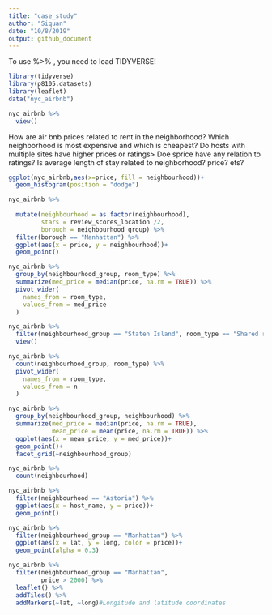 ```yaml
---
title: "case_study"
author: "Siquan"
date: "10/8/2019"
output: github_document
---
```


To use %>% , you need to load TIDYVERSE!

```r
library(tidyverse)
library(p8105.datasets)
library(leaflet)
data("nyc_airbnb")
```

```r
nyc_airbnb %>% 
  view()
```
How are air bnb prices related to rent in the neighborhood?
Which neighborhood is most expensive and which is cheapest?
Do hosts with multiple sites have higher prices or ratings>
Doe sprice have any relation to ratings?
Is average length of stay related to neighborhood? price? ets?
```r
ggplot(nyc_airbnb,aes(x=price, fill = neighbourhood))+
  geom_histogram(position = "dodge")
```

```r
nyc_airbnb %>% 
  
  mutate(neighbourhood = as.factor(neighbourhood),
         stars = review_scores_location /2,
         borough = neighbourhood_group) %>% 
  filter(borough == "Manhattan") %>% 
  ggplot(aes(x = price, y = neighbourhood))+
  geom_point()
```
```r
nyc_airbnb %>% 
  group_by(neighbourhood_group, room_type) %>% 
  summarize(med_price = median(price, na.rm = TRUE)) %>% 
  pivot_wider(
    names_from = room_type,
    values_from = med_price
  )
```
```r
nyc_airbnb %>% 
  filter(neighbourhood_group == "Staten Island", room_type == "Shared room") %>% 
  view()
```

```r
nyc_airbnb %>% 
  count(neighbourhood_group, room_type) %>% 
  pivot_wider(
    names_from = room_type,
    values_from = n
  )
```

```r
nyc_airbnb %>% 
  group_by(neighbourhood_group, neighbourhood) %>% 
  summarize(med_price = median(price, na.rm = TRUE),
            mean_price = mean(price, na.rm = TRUE)) %>% 
  ggplot(aes(x = mean_price, y = med_price))+
  geom_point()+
  facet_grid(~neighbourhood_group)
```
```r
nyc_airbnb %>% 
  count(neighbourhood)
```
```r
nyc_airbnb %>% 
  filter(neighbourhood == "Astoria") %>% 
  ggplot(aes(x = host_name, y = price))+
  geom_point()
```

```r
nyc_airbnb %>% 
  filter(neighbourhood_group == "Manhattan") %>% 
  ggplot(aes(x = lat, y = long, color = price))+
  geom_point(alpha = 0.3)
```
```r
nyc_airbnb %>% 
  filter(neighbourhood_group == "Manhattan",
         price > 2000) %>% 
  leaflet() %>% 
  addTiles() %>% 
  addMarkers(~lat, ~long)#Longitude and latitude coordinates
```

